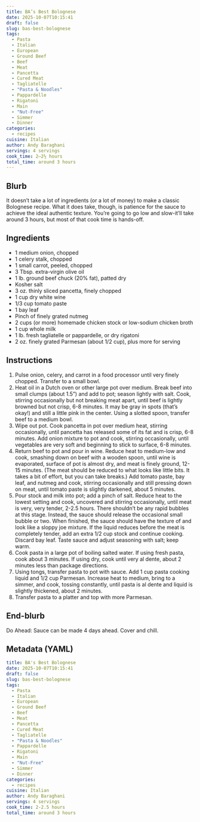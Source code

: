 ```yaml
---
title: BA’s Best Bolognese
date: 2025-10-07T10:15:41
draft: false
slug: bas-best-bolognese
tags:
  - Pasta
  - Italian
  - European
  - Ground Beef
  - Beef
  - Meat
  - Pancetta
  - Cured Meat
  - Tagliatelle
  - "Pasta & Noodles"
  - Pappardelle
  - Rigatoni
  - Main
  - "Nut-Free"
  - Simmer
  - Dinner
categories:
  - recipes
cuisine: Italian
author: Andy Baraghani
servings: 4 servings
cook_time: 2–2½ hours
total_time: around 3 hours
---
```

## Blurb

It doesn't take a lot of ingredients (or a lot of money) to make a classic Bolognese recipe. What it does take, though, is patience for the sauce to achieve the ideal authentic texture. You're going to go low and slow-it'll take around 3 hours, but most of that cook time is hands-off.

## Ingredients

- 1 medium onion, chopped
- 1 celery stalk, chopped
- 1 small carrot, peeled, chopped
- 3 Tbsp. extra-virgin olive oil
- 1 lb. ground beef chuck (20% fat), patted dry
- Kosher salt
- 3 oz. thinly sliced pancetta, finely chopped
- 1 cup dry white wine
- 1/3 cup tomato paste
- 1 bay leaf
- Pinch of finely grated nutmeg
- 2 cups (or more) homemade chicken stock or low-sodium chicken broth
- 1 cup whole milk
- 1 lb. fresh tagliatelle or pappardelle, or dry rigatoni
- 2 oz. finely grated Parmesan (about 1/2 cup), plus more for serving

## Instructions

1. Pulse onion, celery, and carrot in a food processor until very finely chopped. Transfer to a small bowl.
2. Heat oil in a Dutch oven or other large pot over medium. Break beef into small clumps (about 1.5") and add to pot; season lightly with salt. Cook, stirring occasionally but not breaking meat apart, until beef is lightly browned but not crisp, 6-8 minutes. It may be gray in spots (that's okay!) and still a little pink in the center. Using a slotted spoon, transfer beef to a medium bowl.
3. Wipe out pot. Cook pancetta in pot over medium heat, stirring occasionally, until pancetta has released some of its fat and is crisp, 6-8 minutes. Add onion mixture to pot and cook, stirring occasionally, until vegetables are very soft and beginning to stick to surface, 6-8 minutes.
4. Return beef to pot and pour in wine. Reduce heat to medium-low and cook, smashing down on beef with a wooden spoon, until wine is evaporated, surface of pot is almost dry, and meat is finely ground, 12-15 minutes. (The meat should be reduced to what looks like little bits. It takes a bit of effort, but you can take breaks.) Add tomato paste, bay leaf, and nutmeg and cook, stirring occasionally and still pressing down on meat, until tomato paste is slightly darkened, about 5 minutes.
5. Pour stock and milk into pot; add a pinch of salt. Reduce heat to the lowest setting and cook, uncovered and stirring occasionally, until meat is very, very tender, 2-2.5 hours. There shouldn't be any rapid bubbles at this stage. Instead, the sauce should release the occasional small bubble or two. When finished, the sauce should have the texture of and look like a sloppy joe mixture. If the liquid reduces before the meat is completely tender, add an extra 1/2 cup stock and continue cooking. Discard bay leaf. Taste sauce and adjust seasoning with salt; keep warm.
6. Cook pasta in a large pot of boiling salted water. If using fresh pasta, cook about 3 minutes. If using dry, cook until very al dente, about 2 minutes less than package directions.
7. Using tongs, transfer pasta to pot with sauce. Add 1 cup pasta cooking liquid and 1/2 cup Parmesan. Increase heat to medium, bring to a simmer, and cook, tossing constantly, until pasta is al dente and liquid is slightly thickened, about 2 minutes.
8. Transfer pasta to a platter and top with more Parmesan.

## End-blurb

Do Ahead: Sauce can be made 4 days ahead. Cover and chill.


## Metadata (YAML)

```yaml
title: BA's Best Bolognese
date: 2025-10-07T10:15:41
draft: false
slug: bas-best-bolognese
tags:
  - Pasta
  - Italian
  - European
  - Ground Beef
  - Beef
  - Meat
  - Pancetta
  - Cured Meat
  - Tagliatelle
  - "Pasta & Noodles"
  - Pappardelle
  - Rigatoni
  - Main
  - "Nut-Free"
  - Simmer
  - Dinner
categories:
  - recipes
cuisine: Italian
author: Andy Baraghani
servings: 4 servings
cook_time: 2-2.5 hours
total_time: around 3 hours
```
